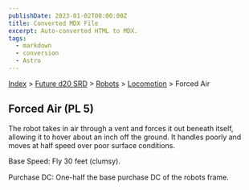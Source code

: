 ```yaml
---
publishDate: 2023-01-02T00:00:00Z
title: Converted MDX File
excerpt: Auto-converted HTML to MDX.
tags:
  - markdown
  - conversion
  - Astro
---
```


[Index](-index) > [Future d20 SRD](future-d20-srd-index) > [Robots](future-d20-srd-robots-index) > [Locomotion](future-d20-srd-robots-locomotion-index) > Forced Air

## Forced Air (PL 5)

The robot takes in air through a vent and forces it out beneath itself, allowing it to hover about an inch off the ground. It handles poorly and moves at half speed over poor surface conditions.

Base Speed: Fly 30 feet (clumsy).

Purchase DC: One-half the base purchase DC of the robots frame.
